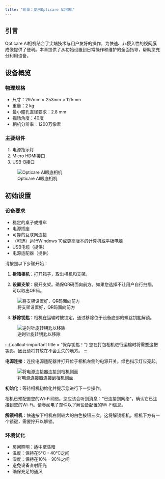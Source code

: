 ```yaml
---
title: "附录：使用Opticare AI相机"
---
```


## 引言

Opticare AI相机结合了尖端技术与用户友好的操作，为快速、非侵入性的视网膜成像提供了便利。本章提供了从初始设置到日常操作和维护的全面指导，帮助您充分利用设备。

## 设备概览

### 物理规格

- 尺寸：297mm × 253mm × 125mm
- 重量：2 kg
- 最小瞳孔直径要求：2.8 mm
- 视场角度：40度
- 相机分辨率：1200万像素

### 主要组件

1. 电源指示灯
2. Micro HDMI接口
3. USB-B接口

![Opticare AI眼底相机](_resources/images/camera/OpticareCamera1.jpeg)

## 初始设置

### 设备要求

- 稳定的桌子或推车
- 电源插座
- 可靠的互联网连接
- （可选）运行Windows 10或更高版本的计算机或平板电脑
- USB电缆（提供）
- 电源适配器（提供）

请按照以下步骤开始：

1. **拆箱相机**：打开箱子，取出相机和支架。

2. **设置支架**：展开支架。确保QR码面向前方。如果您选择不让用户自行扫描，可以取出QR码。

![将支架设置好，QR码面向前方](_resources/images/camera/CameraStand.jpeg)

3. **移除钥匙**：相机在运输时被锁定。通过移除位于设备底部的螺丝钥匙解锁。

![逆时针旋转钥匙以移除](_resources/images/camera/CameraUnscrew.jpeg)

:::{.callout-important title = "保存钥匙！"}
您在打包相机进行运输时将需要这把钥匙，因此请将其放在不会丢失的地方。
:::

**电源连接**：连接电源适配器并打开位于相机左侧的电源开关。绿色指示灯应亮起。

![将电源连接器连接到相机侧面](_resources/images/camera/CameraPowerOn.jpeg)

**初始化**：等待相机初始化并提示您进行下一步操作。

:::{.callout-note}

相机已预配置您的Wi-Fi网络。您应该会听到消息：“已连接到网络”，确认它已连接到您的Wi-Fi。请参阅电子邮件以了解设备配置的Wi-Fi信息。

:::

**解锁相机**：快速按下相机右侧较大的白色按钮三次。这将解锁相机。相机下方有一个锁键，需要拧开以解锁。

### 环境优化

- 房间照明：适中至昏暗
- 温度：保持在5°C - 40°C之间
- 湿度：保持在10% - 90%之间
- 避免设备直射阳光
- 确保充足的通风
